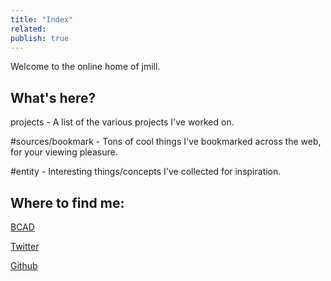 ```yaml
---
title: "Index"
related:
publish: true
---
```




Welcome to the online home of jmill.
## What's here?

<Link href="/c/projects" className="text-[var(--color-primary)] hover:underline hover:text-[var(--color-secondary)] transition-colors font-medium">projects</Link> - A list of the various projects I've worked on.

#sources/bookmark - Tons of cool things I've bookmarked across the web, for your viewing pleasure.

#entity  - Interesting things/concepts I've collected for inspiration.
## Where to find me:

[BCAD](https://bcad.one)

[Twitter](https://twitter.com/jmilldotdev)

[Github](https://github.com/jmilldotdev)
